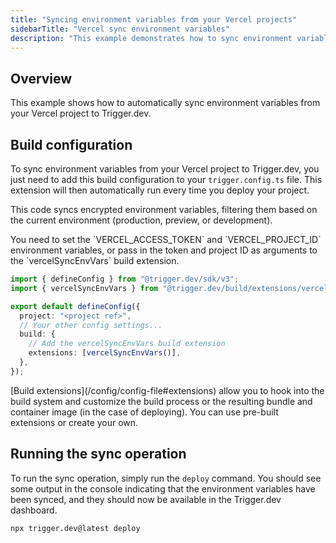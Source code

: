 ```yaml
---
title: "Syncing environment variables from your Vercel projects"
sidebarTitle: "Vercel sync environment variables"
description: "This example demonstrates how to sync environment variables from your Vercel project to Trigger.dev."
---
```



## Overview

This example shows how to automatically sync environment variables from your Vercel project to Trigger.dev.

## Build configuration

To sync environment variables from your Vercel project to Trigger.dev, you just need to add this build configuration to your `trigger.config.ts` file. This extension will then automatically run every time you deploy your project.

This code syncs encrypted environment variables, filtering them based on the current environment (production, preview, or development).

<Note>
  You need to set the `VERCEL_ACCESS_TOKEN` and `VERCEL_PROJECT_ID` environment variables, or pass
  in the token and project ID as arguments to the `vercelSyncEnvVars` build extension.
</Note>

```ts trigger.config.ts
import { defineConfig } from "@trigger.dev/sdk/v3";
import { vercelSyncEnvVars } from "@trigger.dev/build/extensions/vercelSyncEnvVars";

export default defineConfig({
  project: "<project ref>",
  // Your other config settings...
  build: {
    // Add the vercelSyncEnvVars build extension
    extensions: [vercelSyncEnvVars()],
  },
});
```

<Note>
  [Build extensions](/config/config-file#extensions) allow you to hook into the build system and
  customize the build process or the resulting bundle and container image (in the case of
  deploying). You can use pre-built extensions or create your own.
</Note>

## Running the sync operation

To run the sync operation, simply run the `deploy` command. You should see some output in the console indicating that the environment variables have been synced, and they should now be available in the Trigger.dev dashboard.

```bash
npx trigger.dev@latest deploy
```

<VercelDocsCards />
